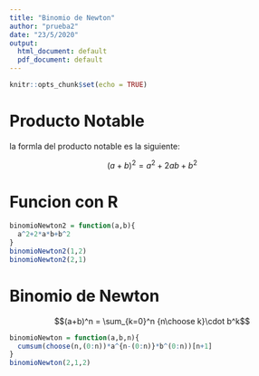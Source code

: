 ```yaml
---
title: "Binomio de Newton"
author: "prueba2"
date: "23/5/2020"
output:
  html_document: default
  pdf_document: default
---
```


```r
knitr::opts_chunk$set(echo = TRUE)
```
# Producto Notable

la formla del producto notable es la siguiente:

$$(a+b)^2 = a^2+2ab+b^2$$

# Funcion con R

```r
binomioNewton2 = function(a,b){
  a^2+2*a*b+b^2
}
binomioNewton2(1,2)
binomioNewton2(2,1)
```

# Binomio de Newton
$$(a+b)^n = \sum_{k=0}^n {n\choose k}\cdot b^k$$

```r
binomioNewton = function(a,b,n){
  cumsum(choose(n,(0:n))*a^{n-(0:n)}*b^(0:n))[n+1]
}
binomioNewton(2,1,2)
```

